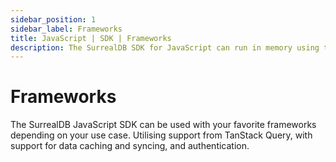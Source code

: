 ```yaml
---
sidebar_position: 1
sidebar_label: Frameworks
title: JavaScript | SDK | Frameworks
description: The SurrealDB SDK for JavaScript can run in memory using the Node.js engine or in a browser using the WebAssembly engine.
---
```


# Frameworks 

The SurrealDB JavaScript SDK can be used with your favorite frameworks depending on your use case.  Utilising support from TanStack Query, with support for data caching and syncing, and authentication.

<Boxes>
    <IconBox
        title="React"
        href="/docs/sdk/javascript/frameworks/react"
        status="available"
        icon={{
            light: LightReact,
            dark: DarkReact,
        }}
    />
    <IconBox
        title="Next.js"
        status="coming soon"
        icon={{
            light: LightNext,
            dark: DarkNext,
        }}
    />
    <IconBox
        title="Vue.js"
        status="coming soon"
        icon={{
            light: LightVue,
            dark: DarkVue,
        }}
    />
    <IconBox
        title="Angular"
        status="coming soon"
        icon={{
            light: LightAngular,
            dark: DarkAngular,
        }}
    />
    <IconBox
        title="Solid.js"
        status="coming soon"
        icon={{
            light: LightSolid,
            dark: DarkSolid,
        }}
    />
    <IconBox
        title="Svelte"
        status="coming soon"
        icon={{
            light: LightSvelte,
            dark: DarkSvelte,
        }}
    />
</Boxes>